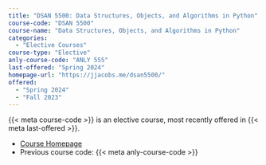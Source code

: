 ```yaml
---
title: "DSAN 5500: Data Structures, Objects, and Algorithms in Python"
course-code: "DSAN 5500"
course-name: "Data Structures, Objects, and Algorithms in Python"
categories:
  - "Elective Courses"
course-type: "Elective"
anly-course-code: "ANLY 555"
last-offered: "Spring 2024"
homepage-url: "https://jjacobs.me/dsan5500/"
offered:
  - "Spring 2024"
  - "Fall 2023"
---
```


{{< meta course-code >}} is an elective course, most recently offered in {{< meta last-offered >}}.

* <a href='{{< meta homepage-url >}}' target='_blank'>Course Homepage</a>
* Previous course code: {{< meta anly-course-code >}}
